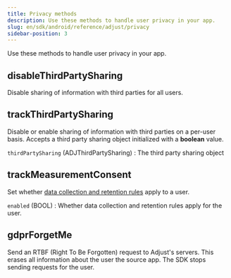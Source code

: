 ```yaml
---
title: Privacy methods
description: Use these methods to handle user privacy in your app.
slug: en/sdk/android/reference/adjust/privacy
sidebar-position: 3
---
```


Use these methods to handle user privacy in your app.

<Function>

## disableThirdPartySharing 

Disable sharing of information with third parties for all users.

<slot slot="signature">


<DisableThirdPartySharingSig />

</slot>

<slot slot="snippet">


<DisableThirdPartySharing />

</slot>

</Function>

<Function>

## trackThirdPartySharing

Disable or enable sharing of information with third parties on a per-user basis. Accepts a third party sharing object initialized with a **boolean** value.

<slot slot="signature">


<TrackThirdPartySharingSig />

</slot>

<slot slot="snippet">


<TrackThirdPartySharing />

</slot>

<slot slot="parameters">

`thirdPartySharing` (ADJThirdPartySharing)
: The third party sharing object

</slot>

</Function>

<Function>

## trackMeasurementConsent

Set whether [data collection and retention rules](https://help.adjust.com/en/article/manage-data-collection-and-retention) apply to a user.

<slot slot="signature">


<TrackMeasurementConsentSig />

</slot>

<slot slot="snippet">


<TrackMeasurementConsent />

</slot>

<slot slot="parameters">

`enabled` (BOOL)
: Whether data collection and retention rules apply for the user.

</slot>

</Function>

<Function>

## gdprForgetMe

Send an <Abbr>RTBF (Right To Be Forgotten)</Abbr> request to Adjust's servers. This erases all information about the user the source app. The SDK stops sending requests for the user.

<slot slot="signature">


<GdprForgetMeSig />

</slot>

<slot slot="snippet">


<GdprForgetMe />

</slot>

</Function>
